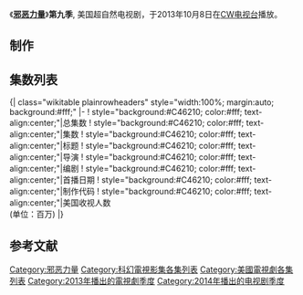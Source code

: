 {{noteTA
|G1=TV
|G2=Show
|T=zh-cn:邪恶力量 (第九季);zh-hk:狙魔人 (第九季); zh-tw:超自然檔案 (第九季);
|1=zh-cn:邪恶力量; zh-tw:超自然檔案; zh-hk:狙魔人;
|2=zh-cn:迪恩·温彻斯特; zh-tw:狄恩·溫徹斯特; zh-hk:文狄恩;
|3=zh-cn:山姆·温彻斯特; zh-tw:山姆·溫徹斯特; zh-hk:文森;
|4=zh-cn:山姆; zh-tw:山姆; zh-hk:森;
|5=zh-cn:约翰·温彻斯特; zh-tw:約翰·溫徹斯特;zh-hk:文約翰;
|6=zh-cn:玛莉·温彻斯特; zh-tw:瑪莉·溫徹斯特;zh-hk:文瑪莉;
|7=zh-hk:文氏兄弟;zh-cn:溫彻斯特兄弟;zh-tw:溫徹斯特兄弟；
|8=zh-cn:鲍比·辛格; zh-tw:鮑比·辛格; zh-hk:辛波比;
|9=zh-cn:鲍比;zh-hk:波比;zh-tw:鮑比;
|10=zh-cn:贾德·帕达里克; zh-hk:賈烈·帕特力奇; zh-tw:傑瑞·帕達里基;
|11=zh-cn:詹森·阿克斯; zh-hk:贊臣·艾克斯; zh-tw:詹森·艾克爾斯;
|12=zh-cn:玛丽·温彻斯特; zh-tw:瑪麗·溫徹斯特; zh-hk:文瑪麗;
|13=zh-hk:華哥頓; zh-cn:高登·沃克; zh-tw:高登·沃克;
}}
{{Infobox television season
 |season_name = 《邪恶力量》第九季
 |eng_name = {{lang|en|''Supernatural'' (Season 9)}}
 |bgcolour = #C46210
 |fgcolour = #ffffff
 |image = <!-- 檔案不存在 [[File:Supernatural_Season_9_Promo_Poster.jpg|250px]] -->
 |caption = Promotional poster for season nine.
 |region_1 = 
 |region_4 = 
 |region_A = 
 |region_B = 
 |country = {{USA}}
 |network = [[CW电视台|CW电视台]]
 |first_aired = {{Start date|2013|10|8}}
 |last_aired = 至今
 |num_episodes = 23
 |prev_season = [[邪恶力量_(第八季)|第八季]]
 |next_season = 
 |episode_list = [[邪恶力量集数列表|邪恶力量集数列表]]
}}
《'''[[邪恶力量|邪恶力量]]'''》'''第九季''', 美国超自然电视剧，于2013年10月8日在[[CW电视台|CW电视台]]播放。

== 制作 ==

== 集数列表 ==
{{See also|邪恶力量集数列表}}
<onlyinclude>{| class="wikitable plainrowheaders" style="width:100%; margin:auto; background:#fff;"
|-
! style="background:#C46210; color:#fff; text-align:center;"|总集数
! style="background:#C46210; color:#fff; text-align:center;"|集数
! style="background:#C46210; color:#fff; text-align:center;"|标题
! style="background:#C46210; color:#fff; text-align:center;"|导演
! style="background:#C46210; color:#fff; text-align:center;"|编剧
! style="background:#C46210; color:#fff; text-align:center;"|首播日期
! style="background:#C46210; color:#fff; text-align:center;"|制作代码
! style="background:#C46210; color:#fff; text-align:center;"|美国收视人数<br />(单位：百万)
{{Episode list/sublist|邪恶力量 (第九季)
 |EpisodeNumber=173
 |EpisodeNumber2=1
 |Title=I Think I'm Gonna Like It Here
 |DirectedBy=[[John_Showalter_(director)|John Showalter]]
 |WrittenBy=[[Jeremy_Carver|Jeremy Carver]]
 |OriginalAirDate={{Start date|2013|10|8}}
 |ProdCode=4X5052
 |Viewers=2.59<ref>{{cite web|url=http://tvbythenumbers.zap2it.com/2013/10/09/tuesday-final-ratings-marvels-agents-of-s-h-i-e-l-d-ncis-chicago-fire-the-goldbergs-adjusted-down/207852|title=Tuesday Final Ratings: 'Marvel's Agents of S.H.I.E.L.D.', 'NCIS' & 'The Voice' Adjusted Up; 'Chicago Fire', 'The Goldbergs' Adjusted Down|last=Kondolojy|first=Amanda|work=TV by the Numbers|date=October 9, 2013|accessdate=October 9, 2013|archive-date=2014-09-06|archive-url=https://www.webcitation.org/6SObmbKqF?url=http://tvbythenumbers.zap2it.com/2013/10/09/tuesday-final-ratings-marvels-agents-of-s-h-i-e-l-d-ncis-chicago-fire-the-goldbergs-adjusted-down/207852/|dead-url=yes}}</ref>
 |ShortSummary= 
 |LineColor=C46210
}}
{{Episode list/sublist|邪恶力量 (第九季)
 |EpisodeNumber=174
 |EpisodeNumber2=2
 |Title=Devil May Care
 |RTitle=<ref>{{Cite web|url=http://www.thefutoncritic.com/listings/20130926cw04/|title=(#4X5051) "Devil May Care"|work=The Futon Critic|accessdate=September 27, 2013}}</ref>
 |DirectedBy=[[Guy_Bee|Guy Bee]]
 |WrittenBy=[[Andrew_Dabb|Andrew Dabb]]
 |OriginalAirDate={{Start date|2013|10|15}}<ref name="futon"/>
 |ProdCode=4X5051
 |Viewers=
 |ShortSummary=<!-- DO NOT copy and paste summaries from other sites. Even if referenced that is a COPYRIGHT VIOLATION and will be REMOVED. Please save responsible editors the time by adding summaries IN YOUR OWN WORDS. -->
 |LineColor=C46210
}}
{{Episode list/sublist|邪恶力量 (第九季)
 |EpisodeNumber=175
 |EpisodeNumber2=3
 |Title=I'm No Angel
 |RTitle=<ref>{{Cite web|url=http://thefutoncritic.com/listings/20131003cw04/|title=(#4X5053) "I'm No Angel"|work=The Futon Critic|accessdate=October 3, 2013}}</ref>
 |DirectedBy=[[Kevin_Hooks|Kevin Hooks]]
 |WrittenBy=Brad Buckner & Eugenie Ross-Leming
 |OriginalAirDate={{Start date|2013|10|22}}<ref name="futon"/>
 |ProdCode=4X5053
 |Viewers=
 |ShortSummary=<!-- DO NOT copy and paste summaries from other sites. Even if referenced that is a COPYRIGHT VIOLATION and will be REMOVED. Please save responsible editors the time by adding summaries IN YOUR OWN WORDS. -->
 |LineColor=C46210
}}
{{Episode list/sublist|邪恶力量 (第九季)
 |EpisodeNumber=176
 |EpisodeNumber2=4
 |Title=Slumber Party
 |RTitle=<ref>{{Cite web|url=http://www.thefutoncritic.com/listings/20131009cw04/|title=(#4X5054) "Slumber Party"|work=The Futon Critic|accessdate=October 10, 2013}}</ref>
 |DirectedBy=Robert Singer
 |WrittenBy=Robbie Thompson
 |OriginalAirDate={{Start date|2013|10|29}}<ref name="futon"/>
 |ProdCode=4X5054
 |Viewers=
 |ShortSummary=<!-- DO NOT copy and paste summaries from other sites. Even if referenced that is a COPYRIGHT VIOLATION and will be REMOVED. Please save responsible editors the time by adding summaries IN YOUR OWN WORDS. -->
 |LineColor=C46210
}}
{{Episode list/sublist|邪恶力量 (第九季)
 |EpisodeNumber=177
 |EpisodeNumber2=5
 |Title="Dog Dean Afternoon"
 |RTitle=<ref name="futon"/>
 |DirectedBy=Tim Andrew
 |WrittenBy=Eric Charmelo&Nicole Snyder
 |OriginalAirDate={{Start date|2013|11|5}}<ref name="futon"/>
 |ProdCode=4X5056
 |Viewers=
 |ShortSummary=<!-- DO NOT copy and paste summaries from other sites. Even if referenced that is a COPYRIGHT VIOLATION and will be REMOVED. Please save responsible editors the time by adding summaries IN YOUR OWN WORDS. -->
 |LineColor=C46210
}}
{{Episode list/sublist|邪恶力量 (第九季)
 |EpisodeNumber=178
 |EpisodeNumber2=6
 |Title=Heaven Can't Wait
 |RTitle=<ref name="futon"/>
 |DirectedBy=Rob Spera
 |WrittenBy=Robert Berens
 |OriginalAirDate={{Start date|2013|11|12}}<ref name="futon"/>
 |ProdCode=4X5057
 |Viewers=
 |ShortSummary=<!-- DO NOT copy and paste summaries from other sites. Even if referenced that is a COPYRIGHT VIOLATION and will be REMOVED. Please save responsible editors the time by adding summaries IN YOUR OWN WORDS. -->
 |LineColor=C46210
}}
{{Episode list/sublist|邪恶力量 (第九季)
 |EpisodeNumber=179
 |EpisodeNumber2=7
 |Title=Bad Boys
 |RTitle=<ref name="futon"/>
 |DirectedBy=Kevin Parks
 |WrittenBy=Adam Glass
 |OriginalAirDate={{Start date|2013|11|19}}<ref name="futon"/>
 |ProdCode=4X5055
 |Viewers=
 |ShortSummary=<!-- DO NOT copy and paste summaries from other sites. Even if referenced that is a COPYRIGHT VIOLATION and will be REMOVED. Please save responsible editors the time by adding summaries IN YOUR OWN WORDS. -->
 |LineColor=C46210
}}
{{Episode list/sublist|邪恶力量 (第九季)
 |EpisodeNumber=180
 |EpisodeNumber2=8
 |Title=Rock and a Hard Place
 |RTitle=<ref name="futon"/>
 |DirectedBy=John MacCarthy
 |WrittenBy=Jenny Klein
 |OriginalAirDate={{Start date|2013|11|26}}<ref name="futon">{{Cite web|url=http://www.thefutoncritic.com/showatch/supernatural/listings/|title=Shows A–Z – supernatural on the cw|work=The Futon Critic|accessdate=September 9, 2013}}</ref>
 |ProdCode=4X5058
 |Viewers=
 |ShortSummary=<!-- DO NOT copy and paste summaries from other sites. Even if referenced that is a COPYRIGHT VIOLATION and will be REMOVED. Please save responsible editors the time by adding summaries IN YOUR OWN WORDS. -->
 |LineColor=C46210
}}
|}</onlyinclude>

== 参考文献 ==
{{Reflist|colwidth=30em}}

{{邪恶力量}}

{{DEFAULTSORT:Supernatural (season 9)}}
[[Category:邪恶力量|Category:邪恶力量]]
[[Category:科幻電視影集各集列表|Category:科幻電視影集各集列表]]
[[Category:美國電視劇各集列表|Category:美國電視劇各集列表]]
[[Category:2013年播出的電視劇季度|Category:2013年播出的電視劇季度]]
[[Category:2014年播出的电视剧季度|Category:2014年播出的电视剧季度]]